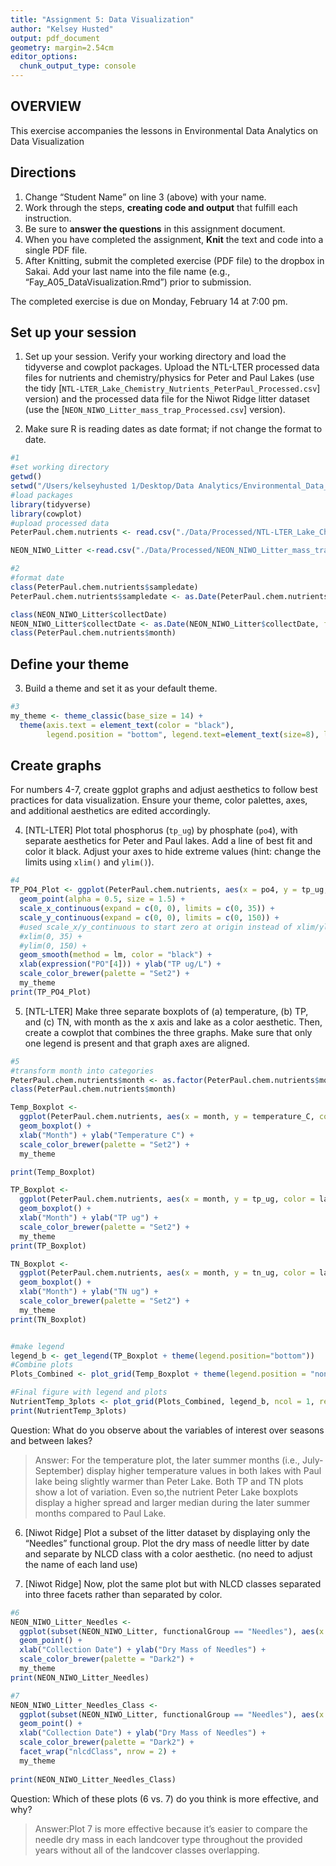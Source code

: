```yaml
---
title: "Assignment 5: Data Visualization"
author: "Kelsey Husted"
output: pdf_document
geometry: margin=2.54cm
editor_options: 
  chunk_output_type: console
---
```


## OVERVIEW

This exercise accompanies the lessons in Environmental Data Analytics on Data Visualization 

## Directions
1. Change "Student Name" on line 3 (above) with your name.
2. Work through the steps, **creating code and output** that fulfill each instruction.
3. Be sure to **answer the questions** in this assignment document.
4. When you have completed the assignment, **Knit** the text and code into a single PDF file.
5. After Knitting, submit the completed exercise (PDF file) to the dropbox in Sakai. Add your last name into the file name (e.g., "Fay_A05_DataVisualization.Rmd") prior to submission.

The completed exercise is due on Monday, February 14 at 7:00 pm.



## Set up your session 
1. Set up your session. Verify your working directory and load the tidyverse 
and cowplot packages. Upload the NTL-LTER processed data files for nutrients 
and chemistry/physics for Peter and Paul Lakes (use the tidy 
[`NTL-LTER_Lake_Chemistry_Nutrients_PeterPaul_Processed.csv`] version) and 
the processed data file for the Niwot Ridge litter dataset (use the [`NEON_NIWO_Litter_mass_trap_Processed.csv`] version). 

2. Make sure R is reading dates as date format; if not change the format to date.

```r
#1 
#set working directory
getwd()
setwd("/Users/kelseyhusted 1/Desktop/Data Analytics/Environmental_Data_Analytics_2022")
#load packages
library(tidyverse)
library(cowplot)
#upload processed data
PeterPaul.chem.nutrients <- read.csv("./Data/Processed/NTL-LTER_Lake_Chemistry_Nutrients_PeterPaul_Processed.csv", stringsAsFactors = TRUE)

NEON_NIWO_Litter <-read.csv("./Data/Processed/NEON_NIWO_Litter_mass_trap_Processed.csv", stringsAsFactors = TRUE)

#2
#format date
class(PeterPaul.chem.nutrients$sampledate)
PeterPaul.chem.nutrients$sampledate <- as.Date(PeterPaul.chem.nutrients$sampledate, format = "%Y-%m-%d")

class(NEON_NIWO_Litter$collectDate)
NEON_NIWO_Litter$collectDate <- as.Date(NEON_NIWO_Litter$collectDate, format = "%Y-%m-%d")
class(PeterPaul.chem.nutrients$month)

```
## Define your theme
3. Build a theme and set it as your default theme.

```r
#3
my_theme <- theme_classic(base_size = 14) +
  theme(axis.text = element_text(color = "black"), 
        legend.position = "bottom", legend.text=element_text(size=8), legend.title=element_text(size=10), panel.background = element_rect(fill = "aliceblue"), panel.grid.major = element_line(size = 0.5, linetype = 'solid', colour = "white"))

```

## Create graphs
For numbers 4-7, create ggplot graphs and adjust aesthetics to follow best practices for data visualization. Ensure your theme, color palettes, axes, and additional aesthetics are edited accordingly.

4. [NTL-LTER] Plot total phosphorus (`tp_ug`) by phosphate (`po4`), with separate aesthetics for Peter and Paul lakes. Add a line of best fit and color it black. Adjust your axes to hide extreme values (hint: change the limits using `xlim()` and `ylim()`).

```r
#4
TP_PO4_Plot <- ggplot(PeterPaul.chem.nutrients, aes(x = po4, y = tp_ug, color = lakename)) +
  geom_point(alpha = 0.5, size = 1.5) +
  scale_x_continuous(expand = c(0, 0), limits = c(0, 35)) +
  scale_y_continuous(expand = c(0, 0), limits = c(0, 150)) +
  #used scale_x/y_continuous to start zero at origin instead of xlim/ylim shown below
  #xlim(0, 35) +
  #ylim(0, 150) +
  geom_smooth(method = lm, color = "black") +
  xlab(expression("PO"[4])) + ylab("TP ug/L") +
  scale_color_brewer(palette = "Set2") +
  my_theme
print(TP_PO4_Plot)
```


5. [NTL-LTER] Make three separate boxplots of (a) temperature, (b) TP, and (c) TN, with month as the x axis and lake as a color aesthetic. Then, create a cowplot that combines the three graphs. Make sure that only one legend is present and that graph axes are aligned.

```r
#5
#transform month into categories
PeterPaul.chem.nutrients$month <- as.factor(PeterPaul.chem.nutrients$month)
class(PeterPaul.chem.nutrients$month)

Temp_Boxplot <-
  ggplot(PeterPaul.chem.nutrients, aes(x = month, y = temperature_C, color = lakename)) +
  geom_boxplot() +
  xlab("Month") + ylab("Temperature C") +
  scale_color_brewer(palette = "Set2") +
  my_theme

print(Temp_Boxplot)

TP_Boxplot <-
  ggplot(PeterPaul.chem.nutrients, aes(x = month, y = tp_ug, color = lakename)) +
  geom_boxplot() +
  xlab("Month") + ylab("TP ug") +
  scale_color_brewer(palette = "Set2") +
  my_theme
print(TP_Boxplot)

TN_Boxplot <-
  ggplot(PeterPaul.chem.nutrients, aes(x = month, y = tn_ug, color = lakename)) +
  geom_boxplot() +
  xlab("Month") + ylab("TN ug") +
  scale_color_brewer(palette = "Set2") +
  my_theme
print(TN_Boxplot)


#make legend
legend_b <- get_legend(TP_Boxplot + theme(legend.position="bottom"))
#Combine plots
Plots_Combined <- plot_grid(Temp_Boxplot + theme(legend.position = "none"), TP_Boxplot + theme(legend.position = "none"), TN_Boxplot + theme(legend.position = "none"), labels = c('A', 'B', 'C'), label_size = 12, axis = "b", align = "h", nrow = 1)

#Final figure with legend and plots
NutrientTemp_3plots <- plot_grid(Plots_Combined, legend_b, ncol = 1, rel_heights = c(1, .2))
print(NutrientTemp_3plots)

```

Question: What do you observe about the variables of interest over seasons and between lakes? 

> Answer: For the temperature plot, the later summer months (i.e., July-September) display higher temperature values in both lakes with Paul lake being slightly warmer than Peter Lake. Both TP and TN plots show a lot of variation. Even so,the nutrient Peter Lake boxplots display a higher spread and larger median during the later summer months compared to Paul Lake.

6. [Niwot Ridge] Plot a subset of the litter dataset by displaying only the "Needles" functional group. Plot the dry mass of needle litter by date and separate by NLCD class with a color aesthetic. (no need to adjust the name of each land use)

7. [Niwot Ridge] Now, plot the same plot but with NLCD classes separated into three facets rather than separated by color. 

```r
#6
NEON_NIWO_Litter_Needles <-
  ggplot(subset(NEON_NIWO_Litter, functionalGroup == "Needles"), aes(x = collectDate, y = dryMass, color = nlcdClass)) +
  geom_point() +
  xlab("Collection Date") + ylab("Dry Mass of Needles") +
  scale_color_brewer(palette = "Dark2") +
  my_theme
print(NEON_NIWO_Litter_Needles)

#7
NEON_NIWO_Litter_Needles_Class <-
  ggplot(subset(NEON_NIWO_Litter, functionalGroup == "Needles"), aes(x = collectDate, y = dryMass, color = nlcdClass)) +
  geom_point() +
  xlab("Collection Date") + ylab("Dry Mass of Needles") +
  scale_color_brewer(palette = "Dark2") +
  facet_wrap("nlcdClass", nrow = 2) +
  my_theme
  
print(NEON_NIWO_Litter_Needles_Class)

```
Question: Which of these plots (6 vs. 7) do you think is more effective, and why? 

> Answer:Plot 7 is more effective because it's easier to compare the needle dry mass in each landcover type throughout the provided years without all of the landcover classes overlapping.
